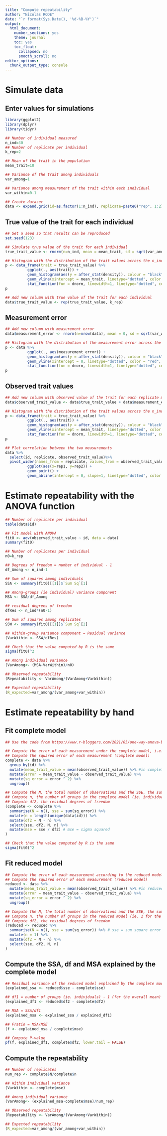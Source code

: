 ```yaml
---
title: "Compute repeatability"
author: "Nicolas RODE"
date: "`r format(Sys.Date(), '%d-%B-%Y')`"
output: 
  html_document: 
    number_sections: yes
    theme: journal
    toc: yes
    toc_float:
      collapsed: no
      smooth_scroll: no
editor_options: 
  chunk_output_type: console
---
```


# Simulate data
## Enter values for simulations
```r
library(ggplot2)
library(dplyr)
library(tidyr)

## Number of individual measured
n_ind=30
## Number of replicate per individual
k_rep=2

## Mean of the trait in the population
mean_trait=10

## Variance of the trait among individuals
var_among=1

## Variance among measurement of the trait within each individual
var_within=0.1

## Create dataset
data <- expand.grid(id=as.factor(1:n_ind), replicate=paste0("rep", 1:2))


```
## True value of the trait for each individual
```r
## Set a seed so that results can be reproduced
set.seed(123)

## Simulate true value of the trait for each individual
true_trait_value <- rnorm(n=n_ind, mean = mean_trait, sd = sqrt(var_among))

## Histogram with the distribution of the trait values across the n_ind individuals
p <- data_frame(trait = true_trait_value) %>%
          ggplot(., aes(trait)) + 
          geom_histogram(aes(y = after_stat(density)), colour = "black") +
          geom_vline(xintercept = mean_trait, linetype="dotted", color = "red", linewidth=1) + ## Add mean of the trait
          stat_function(fun = dnorm, linewidth=1, linetype="dotted", color = "red", geom = "line", args = list(mean = mean_trait, sd = sqrt(var_among))) ## Add expected distribution of the trait in the population
p

## Add new column with true value of the trait for each individual
data$true_trait_value <- rep(true_trait_value, k_rep)

```

## Measurement error
```r
## Add new column with measurement error
data$measurement_error <- rnorm(n=nrow(data), mean = 0, sd = sqrt(var_within))

## Histogram with the distribution of the measurement error across the n_ind * k_rep measurements
p <- data %>%
          ggplot(., aes(measurement_error)) + 
          geom_histogram(aes(y = after_stat(density)), colour = "black") +
          geom_vline(xintercept = 0, linetype="dotted", color = "red", linewidth=1) + ## Add mean of the trait
          stat_function(fun = dnorm, linewidth=1, linetype="dotted", color = "red", geom = "line", args = list(mean = 0, sd = sqrt(var_within))) 
p
```

## Observed trait values
```r
## Add new column with observed value of the trait for each replicate measurement of each individual
data$observed_trait_value <- data$true_trait_value + data$measurement_error

## Histogram with the distribution of the trait values across the n_ind * k_rep measurements
p <- data_frame(trait = true_trait_value) %>%
          ggplot(., aes(trait)) + 
          geom_histogram(aes(y = after_stat(density)), colour = "black") +
          geom_vline(xintercept = mean_trait, linetype="dotted", color = "red", linewidth=1) + ## Add mean of the trait
          stat_function(fun = dnorm, linewidth=1, linetype="dotted", color = "red", geom = "line", args = list(mean = mean_trait, sd = sqrt(var_among))) ## Add expected distribution of the trait in the population
p

## Plot correlation between the two measurements
data %>%
  select(id, replicate, observed_trait_value)%>%
  pivot_wider(names_from = replicate, values_from = observed_trait_value)%>%
          ggplot(aes(x=rep1, y=rep2)) +
          geom_point() +
          geom_abline(intercept = 0, slope=1, linetype="dotted", color = "red", linewidth=1) 
```


# Estimate repeatability with the ANOVA function
```r
## Number of replicate per individual
table(data$id)

## Fit model with ANOVA
fit0 <- aov(observed_trait_value ~ id, data = data)
summary(fit0)

## Number of replicates per individual
n0=k_rep

## Degrees of freedom = number of individual - 1
df_Among <- n_ind-1

## Sum of squares among individuals
SSA <- summary(fit0)[[1]]$`Sum Sq`[1] 

## Among-groups (ie individual) variance component
MSA <- SSA/df_Among

## residual degrees of freedom
dfRes <- n_ind*(n0-1) 

## Sum of squares among replicates
SSW <- summary(fit0)[[1]]$`Sum Sq`[2] 

## Within-group variance component = Residual variance
(VarWithin <- SSW/dfRes)

## Check that the value computed by R is the same
sigma(fit0)^2

## Among individual variance 
(VarAmong<- (MSA-VarWithin)/n0)

## Observed repeatability
(Repeatability <- VarAmong/(VarAmong+VarWithin))

## Expected repeatability
(R_expected=var_among/(var_among+var_within))

```

# Estimate repeatability by hand
## Fit complete model
```r
## Use the code from https://www.r-bloggers.com/2021/05/one-way-anova-by-hand/

## Compute the error of each measurement under the complete model, i.e. the difference between each measurement and the mean of two measurements of the same individual
## Compute the squared error of each measurement (complete model)
complete <- data %>%  
  group_by(id) %>% 
  mutate(mean_trait_value = mean(observed_trait_value)) %>% #in complete model, fit is the group mean (i.e. mean of each individual) 
  mutate(error = mean_trait_value - observed_trait_value) %>% 
  mutate(sq_error = error ^ 2) %>%
  ungroup()

## Compute the N, the total number of observations and the SSE, the sum of the squared error of each measurement
## Compute n, the number of groups in the complete model (ie. individuals in the dataset)
## Compute df2, the residual degrees of freedom
(complete <- complete %>% 
  summarise(N = n(), sse = sum(sq_error)) %>% 
  mutate(n = length(unique(data$id))) %>% 
  mutate(df2 = N - n) %>% 
  select(sse, df2, N, n) %>% 
  mutate(mse = sse / df2) # mse = sigma squared 
)

## Check that the value computed by R is the same
sigma(fit0)^2

```
## Fit reduced model
```r

## Compute the error of each measurement according to the reduced model, i.e. the difference between each measurement and the overall mean across all measurements in the dataset
## Compute the squared error of each measurement (reduced model)
reduced <- data %>%  
  mutate(mean_trait_value = mean(observed_trait_value)) %>% #in reduced model, fit is the overall mean 
  mutate(error = mean_trait_value - observed_trait_value) %>% 
  mutate(sq_error = error ^ 2) %>%
  ungroup() 

## Compute the N, the total number of observations and the SSE, the sum of the squared error of each measurement
## Compute n, the number of groups in the reduced model (ie. 1 for the overall mean)
## Compute df2, the residual degrees of freedom
(reduced <- reduced %>% 
  summarise(N = n(), sse = sum(sq_error)) %>% # sse = sum square error
  mutate(n = 1) %>% 
  mutate(df2 = N - n) %>% 
  select(sse, df2, N, n)
)
```

## Compute the SSA, df and MSA explained by the complete model
```r

## Residual variance of the reduced model explained by the complete model
(explained_ssa <- reduced$sse - complete$sse)

## df1 = number of groups (ie. individuals) - 1 (for the overall mean)
(explained_df1 <- reduced$df2 - complete$df2)

## MSA = SSA/df1
(explained_msa <- explained_ssa / explained_df1)

## Fratio = MSA/MSE
(f <- explained_msa / complete$mse)

## Compute P-value
pf(f, explained_df1, complete$df2, lower.tail = FALSE)
```

## Compute the repeatability
```r
## Number of replicates
num_rep <- complete$N/complete$n

## Within individual variance
(VarWithin <- complete$mse)

## Among individual variance 
(VarAmong<- (explained_msa-complete$mse)/num_rep)

## Observed repeatability
(Repeatability <- VarAmong/(VarAmong+VarWithin))

## Expected repeatability
(R_expected=var_among/(var_among+var_within))
```
